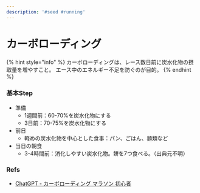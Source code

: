 ```yaml
---
description: '#seed #running'
---
```


# カーボローディング

{% hint style="info" %}
カーボローディングは、レース数日前に炭水化物の摂取量を増やすこと。 エース中のエネルギー不足を防ぐのが目的。
{% endhint %}

### 基本Step <a href="#ji-ben-step" id="ji-ben-step"></a>

* 準備
  * 1週間前：60-70%を炭水化物にする
  * 3日前：70-75%を炭水化物にする
* 前日
  * 軽めの炭水化物を中心とした食事：パン、ごはん、麺類など
* 当日の朝食
  * 3-4時間前：消化しやすい炭水化物。餅を7つ食べる。（出典元不明）

### Refs <a href="#refs" id="refs"></a>

* [ChatGPT - カーボローディング マラソン 初心者](https://chatgpt.com/share/6711fd59-42cc-8004-840e-dff31b20a1c3)
